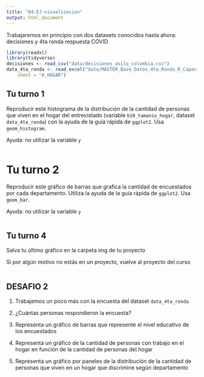 ```yaml
---
title: "04-EJ-visualizacion"
output: html_document
---
```


Trabajaremos en principio con dos datasets conocidos hasta ahora: decisiones y 4ta ronda respuesta COVID

```r
library(readxl)
library(tidyverse)
decisiones <- read_csv("data/decisiones_asilo_colombia.csv")
data_4ta_ronda <- read_excel("data/MASTER_Base_Datos_4ta_Ronda_R_Capacitacion.xlsx", 
    sheet = "A_HOGAR")
```

## Tu turno 1

Reproducir este histograma de la distribución de la cantidad de personas que viven en el hogar del entrevistado (variable `b10_tamanio_hogar`, dataset `data_4ta_ronda`) con la ayuda de la guía rápida de `ggplot2`. Usa `geom_histogram`.

Ayuda: no utilizar la variable `y`

```r

```


# Tu turno 2

Reproducir este gráfico de barras que grafica la cantidad de encuestados por cada departamento. Utiliza la ayuda de la guía rápida de `ggplot2`. Usa `geom_bar`.

Ayuda: no utilizar la variable `y`

```r

```


## Tu turno 4

Salva tu último gráfico en la carpeta img de tu proyecto

Si por algún motivo no estás en un proyecto, vuelve al proyecto del curso

```r

```


## DESAFIO 2 

1. Trabajemos un poco más con la encuesta del dataset `data_4ta_ronda` 

2. ¿Cuántas personas respondieron la encuesta?

3. Representa un gráfico de barras que represente el nivel educativo de los encuestados

3. Representa un gráfico de la cantidad de personas con trabajo en el hogar en función de la cantidad de personas del hogar

3. Representa un gráfico por paneles de la distribución de la cantidad de personas que viven en un hogar que discrimine según departamento

```r

```

